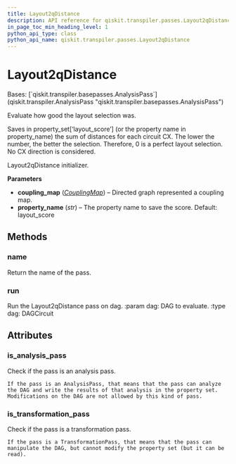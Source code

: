 ```yaml
---
title: Layout2qDistance
description: API reference for qiskit.transpiler.passes.Layout2qDistance
in_page_toc_min_heading_level: 1
python_api_type: class
python_api_name: qiskit.transpiler.passes.Layout2qDistance
---
```


# Layout2qDistance

<Class id="qiskit.transpiler.passes.Layout2qDistance" isDedicatedPage={true} github="https://github.com/qiskit/qiskit/tree/stable/0.22/qiskit/transpiler/passes/layout/layout_2q_distance.py" signature="Layout2qDistance(*args, **kwargs)">
  Bases: [`qiskit.transpiler.basepasses.AnalysisPass`](qiskit.transpiler.AnalysisPass "qiskit.transpiler.basepasses.AnalysisPass")

  Evaluate how good the layout selection was.

  Saves in property\_set\[‘layout\_score’] (or the property name in property\_name) the sum of distances for each circuit CX. The lower the number, the better the selection. Therefore, 0 is a perfect layout selection. No CX direction is considered.

  Layout2qDistance initializer.

  **Parameters**

  *   **coupling\_map** ([*CouplingMap*](qiskit.transpiler.CouplingMap "qiskit.transpiler.CouplingMap")) – Directed graph represented a coupling map.
  *   **property\_name** (*str*) – The property name to save the score. Default: layout\_score

  ## Methods

  ### name

  <Function id="qiskit.transpiler.passes.Layout2qDistance.name" name="name" signature="Layout2qDistance.name()">
    Return the name of the pass.
  </Function>

  ### run

  <Function id="qiskit.transpiler.passes.Layout2qDistance.run" name="run" signature="Layout2qDistance.run(dag)">
    Run the Layout2qDistance pass on dag. :param dag: DAG to evaluate. :type dag: DAGCircuit
  </Function>

  ## Attributes

  ### is\_analysis\_pass

  <Attribute id="qiskit.transpiler.passes.Layout2qDistance.is_analysis_pass" name="is_analysis_pass">
    Check if the pass is an analysis pass.

    If the pass is an AnalysisPass, that means that the pass can analyze the DAG and write the results of that analysis in the property set. Modifications on the DAG are not allowed by this kind of pass.
  </Attribute>

  ### is\_transformation\_pass

  <Attribute id="qiskit.transpiler.passes.Layout2qDistance.is_transformation_pass" name="is_transformation_pass">
    Check if the pass is a transformation pass.

    If the pass is a TransformationPass, that means that the pass can manipulate the DAG, but cannot modify the property set (but it can be read).
  </Attribute>
</Class>

